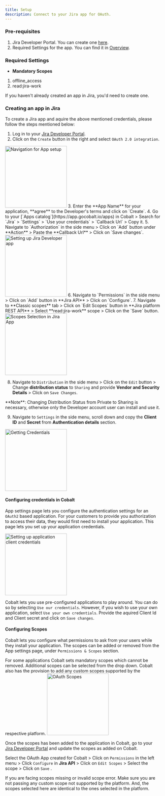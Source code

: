```yaml
---
title: Setup
description: Connect to your Jira app for OAuth.
---
```


### Pre-requisites

1. Jira Developer Portal. You can create one [here](https://www.atlassian.com/developers).
2. Required Settings for the app. You can find it in [Overview](https://docs.gocobalt.io/resources/integration-providers/jira_overview#required-settings).

### Required Settings

* **Mandatory Scopes** 
1. offline_access
2. read:jira-work

<Info>If you haven't already created an app in Jira, you'd need to create one.</Info>

### Creating an app in Jira

To create a Jira app and aquire the above mentioned credentials, please follow the steps mentioned below:

1. Log in to your [Jira Developer Portal](https://developer.atlassian.com/console).
2. Click on the `Create` button in the right and select `OAuth 2.0 integration`.
<img height="200" src="/images/Jira/jira_navigation.png" alt="Navigation for App setup"/>
3. Enter the **App Name** for your application, **agree** to the Developer's terms and click on `Create`.
4. Go to your [`Apps catalog`](https://app.gocobalt.io/apps) in Cobalt > Search for `Jira` > `Settings` > `Use your credentials` > `Callback Url` > Copy it.
5. Navigate to `Authorization` in the side menu > Click on `Add` button under **Action** > Paste the **Callback Url** > Click on `Save changes`.
<img height="200" src="/images/Jira/jira_config.png" alt="Setting up Jira Developer app"/>
6. Navigate to `Permissions` in the side menu > Click on `Add` button in **Jira API** > Click on `Configure`.
7. Navigate to **Classic scopes** tab > Click on `Edit Scopes` button in **Jira platform REST API** > Select **read:jira-work** scope > Click on the `Save` button.
<img height="200" src="/images/Jira/jira_setscopes.png" alt="Scopes Selection in Jira App"/>

8. Navigate to `Distribution` in the side menu > Click on the `Edit` button > Change **distribution status** to `Sharing` and provide **Vendor and Security Details** > Click on `Save Changes`.
<Info>
**Note**: Changing Distribution Status from Private to Sharing is necessary, otherwise only the Developer account user can install and use it.
</Info>

9. Navigate to `Settings` in the side menu, scroll down and copy the **Client ID** and **Secret** from **Authentication details** section.
<img height="200" src="/images/Jira/jira_credentials.png" alt="Getting Credentials"/>

#### Configuring credentials in Cobalt
App settings page lets you configure the authentication settings for an `OAuth2` based application. For your customers to provide you authorization to access their data,
they would first need to install your application. This page lets you set up your application credentials.

<img height="200" src="/images/Jira/jira_cobalt.png" alt="Setting up application client credentials"/>

Cobalt lets you use pre-configured applications to play around. You can do so by selecting `Use our credentials`. However, if you wish to use your own application,
select `Use your own credentials`. Provide the aquired Client Id and Client secret and click on `Save changes`.

#### Configuring Scopes
Cobalt lets you configure what permissions to ask from your users while they install your application. The scopes can be added or removed from the App settings page, under `Permissions & Scopes`
section. 

For some applications Cobalt sets mandatory scopes which cannot be removed. Additional scopes can be selected from the drop down. Cobalt also has the provision to add any 
custom scopes supported by the respective platform.
<img height="200" src="/images/Jira/jira_scopes.png" alt="OAuth Scopes"/>

Once the scopes has been added to the application in Cobalt, go to your [Jira Developer Portal](https://developer.atlassian.com/console) and update the scopes as added on Cobalt.

Select the OAuth App created for Cobalt > Click on `Permissions` in the left menu > Click `Configure` in **Jira API** > Click on `Edit Scopes` > Select the scope > Click on `Save` . 

<Warning>
If you are facing scopes missing or invalid scope error. Make sure you are not passing any custom scope not supported by the platform. And, the scopes selected here are
identical to the ones selected in the platform.
</Warning>
